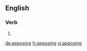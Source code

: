 
==English==

===Verb===
{{head|en}}

# {{present participle of|appose|lang=en}}

[[de:apposing]]
[[fr:apposing]]
[[vi:apposing]]